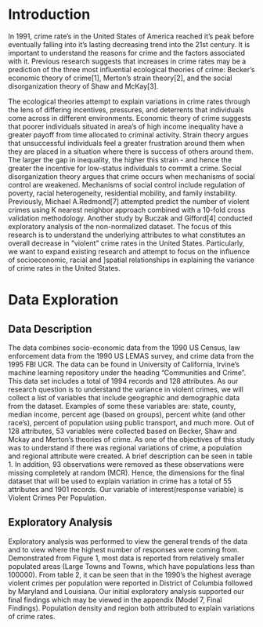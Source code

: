 # Introduction

In 1991, crime rate’s in the United States of America reached it’s peak before eventually falling into it’s lasting decreasing trend into the 21st century. It is important to understand
the reasons for crime and the factors associated with it. Previous research suggests that increases in crime rates may be a prediction of the three most influential ecological theories
of crime: Becker’s economic theory of crime[1], Merton’s strain theory[2], and the social disorganization theory of Shaw and McKay[3].

The ecological theories attempt to explain variations in crime rates through the lens of differing incentives, pressures, and deterrents that individuals come across in different
environments. Economic theory of crime suggests that poorer individuals situated in area’s of high income inequality have a greater payoff from time allocated to criminal activity.
Strain theory argues that unsuccessful individuals feel a greater frustration around them when they are placed in a situation where there is success of others around them. The larger
the gap in inequality, the higher this strain - and hence the greater the incentive for low-status individuals to commit a crime. Social disorganization theory argues that crime occurs when
mechanisms of social control are weakened. Mechanisms of social control include regulation of poverty, racial heterogeneity, residential mobility, and family instability.
Previously, Michael A.Redmond[7] attempted predict the number of violent crimes using K nearest neighbor approach combined with a 10-fold cross validation methodology. Another
study by Buczak and Gifford[4] conducted exploratory analysis of the non-normalized dataset. The focus of this research is to understand the underlying attributes to what constitutes an
overall decrease in ”violent” crime rates in the United States. Particularly, we want to expand existing research and attempt to focus on the influence of socioeconomic, racial and
]spatial relationships in explaining the variance of crime rates in the United States.

# Data Exploration
## Data Description

The data combines socio-economic data from the 1990 US Census, law enforcement data from the 1990 US LEMAS survey, and crime data from the 1995 FBI UCR. The data can
be found in University of California, Irvine’s machine learning repository under the heading ”Communities and Crime”. This data set includes a total of 1994 records and 128 attributes.
As our research question is to understand the variance in violent crimes, we will collect a list of variables that include geographic and demographic data from the dataset. Examples
of some these variables are: state, county, median income, percent age (based on groups), percent white (and other race’s), percent of population using public transport, and much
more. Out of 128 attributes, 53 variables were collected based on Becker, Shaw and Mckay and Merton’s theories of crime. As one of the objectives of this study was to understand if there was regional variations
of crime, a population and regional attribute were created. A brief description can be seen in table 1. In addition, 93 observations were removed as these observations were missing
completely at random (MCR). Hence, the dimensions for the final dataset that will be used to explain variation in crime has a total of 55 attributes and 1901 records. Our variable of
interest(response variable) is Violent Crimes Per Population.

## Exploratory Analysis

Exploratory analysis was performed to view the general trends of the data and to view where the highest number of responses were coming from. Demonstrated from Figure 1,
most data is reported from relatively smaller populated areas (Large Towns and Towns, which have populations less than 100000). From table 2, it can be seen that in the 1990’s
the highest average violent crimes per population were reported in District of Columbia followed by Maryland and Louisiana. Our initial exploratory analysis supported our final
findings which may be viewed in the appendix (Model 7, Final Findings). Population density and region both attributed to explain variations of crime rates.
